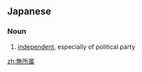 ==Japanese==
{{ja-kanjitab|む|しょ|ぞく|yomi=on}}

===Noun===
{{ja-noun|むしょぞく}}

# [[independent]], especially of political party

[[zh:無所属]]